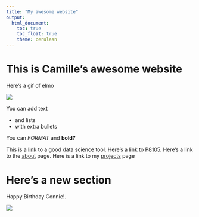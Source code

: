 ```yaml
---
title: "My awesome website"
output: 
  html_document:
    toc: true
    toc_float: true
    theme: cerulean
---
```


# This is Camille's awesome website

Here's a gif of elmo

![](https://media.giphy.com/media/drXGoW1iudhKw/giphy.gif)


You can add text

* and lists
* with extra bullets

You can *FORMAT* and **bold?**

This is a [link](https://www.google.com) to a good data science tool. Here's a link to [P8105](https//:www.p8105.com). Here's a link to the [about](about.html) page. Here is a link to my [projects](project.html) page


# Here's a new section

Happy Birthday Connie!.

![](images/ted.webp)




